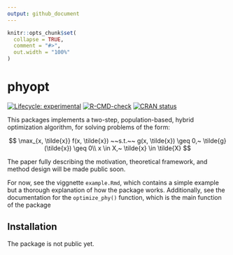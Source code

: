 ```yaml
---
output: github_document
---
```


<!-- README.md is generated from README.Rmd. Please edit that file -->

```r
knitr::opts_chunk$set(
  collapse = TRUE,
  comment = "#>",
  out.width = "100%"
)
```

# phyopt

<!-- badges: start -->
[![Lifecycle: experimental](https://img.shields.io/badge/lifecycle-experimental-orange.svg)](https://lifecycle.r-lib.org/articles/stages.html#experimental)
[![R-CMD-check](https://github.com/ricardo-semiao/phyopt/actions/workflows/R-CMD-check.yaml/badge.svg)](https://github.com/ricardo-semiao/phyopt/actions/workflows/R-CMD-check.yaml)
[![CRAN status](https://www.r-pkg.org/badges/version/phyopt)](https://CRAN.R-project.org/package=phyopt)
<!-- badges: end -->

This packages implements a two-step, population-based, hybrid optimization  algorithm, for solving problems of the form:

$$
  \max_{x, \tilde{x}} f(x, \tilde{x}) ~~s.t.~~ g(x, \tilde{x}) \geq 0,~ \tilde{g}(\tilde{x}) \geq 0\\
  x \in X,~ \tilde{x} \in \tilde{X}
$$

The paper fully describing the motivation, theoretical framework, and method design will be made public soon.

For now, see the viggnette `example.Rmd`, which contains a simple example but a thorough explanation of how the package works. Additionally, see the documentation for the `optimize_phy()` function, which is the main function of the package

## Installation

The package is not public yet.
